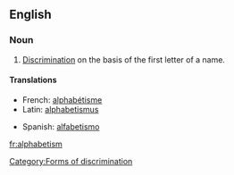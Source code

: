==English==
===Noun===
{{wikipedia}}
{{en-noun|-}}

#[[discrimination|Discrimination]] on the basis of the first letter of a name.

====Translations====
{{top}}
*French: [[alphabétisme]] {{m}}
*Latin: [[alphabetismus]] {{m}}
{{mid}}
*Spanish: [[alfabetismo]] {{m}}
{{bottom}}

[[Category:Forms of discrimination]]

[[fr:alphabetism]]